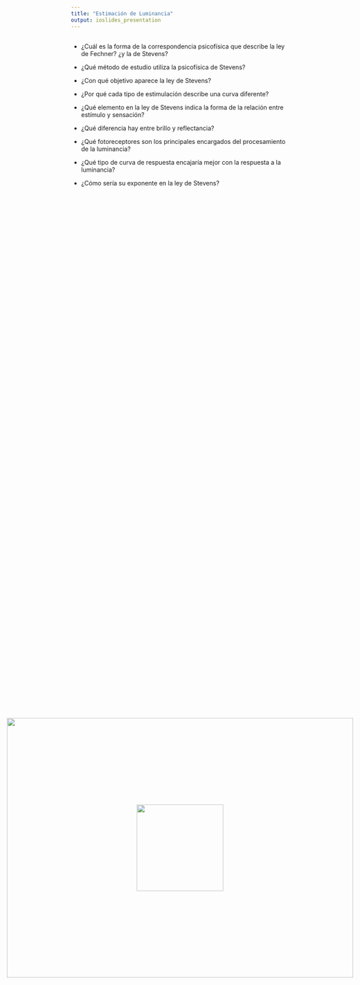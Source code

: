 ```yaml
---
title: "Estimación de Luminancia"
output: ioslides_presentation
---
```


<style>
.midcenter {
    position: fixed;
    top: 50%;
    left: 50%;
}
.fullslide img {
  margin-top: -85px;
  margin-left: -60px;
}
</style>

## {data-background=#808080}

<div class="midcenter" style="margin-left:-100px; margin-top:-100px;">
<img src="Lum_ex.png" width="200px">
</div>

## {data-background=#000000}

<div class="midcenter" style="margin-left:-100px; margin-top:-100px;">
<img src="Lum_1.png" width="200px">
</div>

## {data-background=#000000}

<div class="midcenter" style="margin-left:-100px; margin-top:-100px;">
<img src="Lum_2.png" width="200px">
</div>

## {data-background=#000000}

<div class="midcenter" style="margin-left:-100px; margin-top:-100px;">
<img src="Lum_3.png" width="200px">
</div>

## {data-background=#000000}

<div class="midcenter" style="margin-left:-100px; margin-top:-100px;">
<img src="Lum_4.png" width="200px">
</div>

## {data-background=#000000}

<div class="midcenter" style="margin-left:-100px; margin-top:-100px;">
<img src="Lum_5.png" width="200px">
</div>

## {data-background=#000000}

<div class="midcenter" style="margin-left:-100px; margin-top:-100px;">
<img src="Lum_6.png" width="200px">
</div>

## {data-background=#000000}

<div class="midcenter" style="margin-left:-100px; margin-top:-100px;">
<img src="Lum_7.png" width="200px">
</div>

## {data-background=#000000}

<div class="midcenter" style="margin-left:-100px; margin-top:-100px;">
<img src="Lum_8.png" width="200px">
</div>

## {data-background=#000000}

<div class="midcenter" style="margin-left:-100px; margin-top:-100px;">
<img src="Lum_9.png" width="200px">
</div>

## {data-background=#000000}

<div class="midcenter" style="margin-left:-100px; margin-top:-100px;">
<img src="Lum_10.png" width="200px">
</div>

## {}
<div class="midcenter" style="margin-left:-400px; margin-top:-300px;">
<img src="Tabla.png" width="800px" height="600px">
</div>

## {.smaller}

- ¿Cuál es la forma de la correspondencia psicofísica que describe la ley de Fechner? ¿y la de Stevens? 

- ¿Qué método de estudio utiliza la psicofísica de Stevens?

- ¿Con qué objetivo aparece la ley de Stevens?

- ¿Por qué cada tipo de estimulación describe una curva diferente? 

- ¿Qué elemento en la ley de Stevens indica la forma de la relación entre estímulo y sensación?

- ¿Qué diferencia hay entre brillo y reflectancia?

- ¿Qué fotoreceptores son los principales encargados del procesamiento de la luminancia?

- ¿Qué tipo de curva de respuesta encajaría mejor con la respuesta a la luminancia?

- ¿Cómo sería su exponente en la ley de Stevens?


